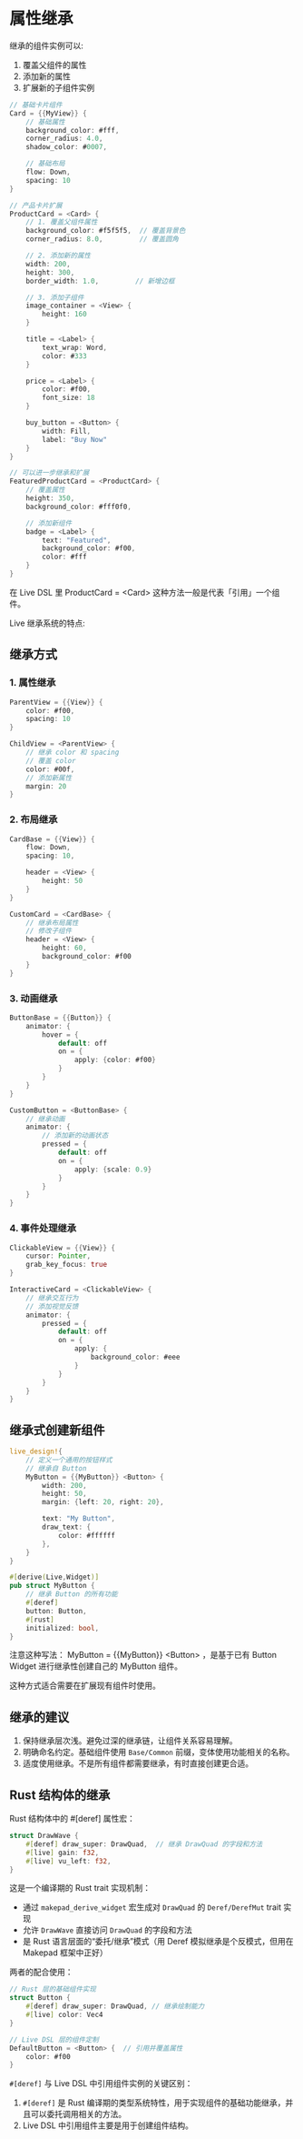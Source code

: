 # 属性继承

继承的组件实例可以:

1. 覆盖父组件的属性
2. 添加新的属性
3. 扩展新的子组件实例


```rust
// 基础卡片组件
Card = {{MyView}} {
    // 基础属性
    background_color: #fff,
    corner_radius: 4.0,
    shadow_color: #0007,

    // 基础布局
    flow: Down,
    spacing: 10
}

// 产品卡片扩展
ProductCard = <Card> {
    // 1. 覆盖父组件属性
    background_color: #f5f5f5,  // 覆盖背景色
    corner_radius: 8.0,         // 覆盖圆角

    // 2. 添加新的属性
    width: 200,
    height: 300,
    border_width: 1.0,         // 新增边框

    // 3. 添加子组件
    image_container = <View> {
        height: 160
    }

    title = <Label> {
        text_wrap: Word,
        color: #333
    }

    price = <Label> {
        color: #f00,
        font_size: 18
    }

    buy_button = <Button> {
        width: Fill,
        label: "Buy Now"
    }
}

// 可以进一步继承和扩展
FeaturedProductCard = <ProductCard> {
    // 覆盖属性
    height: 350,
    background_color: #fff0f0,

    // 添加新组件
    badge = <Label> {
        text: "Featured",
        background_color: #f00,
        color: #fff
    }
}
```
在 Live DSL 里 ProductCard = \<Card\> 这种方法一般是代表「引用」一个组件。

Live 继承系统的特点:

## 继承方式

### 1. 属性继承

```rust
ParentView = {{View}} {
    color: #f00,
    spacing: 10
}

ChildView = <ParentView> {
    // 继承 color 和 spacing
    // 覆盖 color
    color: #00f,
    // 添加新属性
    margin: 20
}
```

### 2. 布局继承

```rust
CardBase = {{View}} {
    flow: Down,
    spacing: 10,

    header = <View> {
        height: 50
    }
}

CustomCard = <CardBase> {
    // 继承布局属性
    // 修改子组件
    header = <View> {
        height: 60,
        background_color: #f00
    }
}
```

### 3. 动画继承

```rust
ButtonBase = {{Button}} {
    animator: {
        hover = {
            default: off
            on = {
                apply: {color: #f00}
            }
        }
    }
}

CustomButton = <ButtonBase> {
    // 继承动画
    animator: {
        // 添加新的动画状态
        pressed = {
            default: off
            on = {
                apply: {scale: 0.9}
            }
        }
    }
}
```

### 4. 事件处理继承

```rust
ClickableView = {{View}} {
    cursor: Pointer,
    grab_key_focus: true
}

InteractiveCard = <ClickableView> {
    // 继承交互行为
    // 添加视觉反馈
    animator: {
        pressed = {
            default: off
            on = {
                apply: {
                    background_color: #eee
                }
            }
        }
    }
}
```
## 继承式创建新组件

```rust
live_design!{
	// 定义一个通用的按钮样式
    // 继承自 Button
    MyButton = {{MyButton}} <Button> {
        width: 200,
        height: 50,
        margin: {left: 20, right: 20},

        text: "My Button",
        draw_text: {
            color: #ffffff
        },
    }
}

#[derive(Live,Widget)]
pub struct MyButton {
    // 继承 Button 的所有功能
    #[deref]
    button: Button,
    #[rust]
    initialized: bool,
}
```
注意这种写法： MyButton = \{\{MyButton\}\} \<Button\> ，是基于已有 Button Widget  进行继承性创建自己的 MyButton 组件。

这种方式适合需要在扩展现有组件时使用。

## 继承的建议

1. 保持继承层次浅。避免过深的继承链，让组件关系容易理解。
2. 明确命名约定。基础组件使用 `Base/Common` 前缀，变体使用功能相关的名称。
3. 适度使用继承。不是所有组件都需要继承，有时直接创建更合适。

## Rust 结构体的继承

Rust 结构体中的 #[deref] 属性宏：

```rust
struct DrawWave {
    #[deref] draw_super: DrawQuad,  // 继承 DrawQuad 的字段和方法
    #[live] gain: f32,
    #[live] vu_left: f32,
}
```
这是一个编译期的 Rust trait 实现机制：

- 通过 `makepad_derive_widget` 宏生成对 `DrawQuad` 的 `Deref/DerefMut` trait 实现
- 允许 `DrawWave` 直接访问 `DrawQuad` 的字段和方法
- 是 Rust 语言层面的“委托/继承”模式（用 Deref 模拟继承是个反模式，但用在 Makepad 框架中正好）

两者的配合使用：

```rust
// Rust 层的基础组件实现
struct Button {
    #[deref] draw_super: DrawQuad, // 继承绘制能力
    #[live] color: Vec4
}

// Live DSL 层的组件定制
DefaultButton = <Button> {  // 引用并覆盖属性
    color: #f00
}
```

`#[deref]` 与 Live DSL 中引用组件实例的关键区别：

1. `#[deref]` 是 Rust 编译期的类型系统特性，用于实现组件的基础功能继承，并且可以委托调用相关的方法。
2. Live DSL 中引用组件主要是用于创建组件结构。
